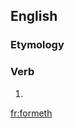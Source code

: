 ==English==

===Etymology===
{{suffix|en|form|eth}}

===Verb===
{{head|en|verb form}}

# {{en-archaic third-person singular of|form}}

[[fr:formeth]]